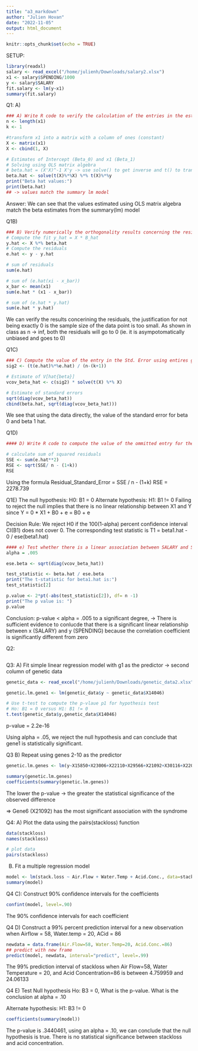 ```yaml
---
title: "a3_markdown"
author: "Julien Hovan"
date: "2022-11-05"
output: html_document
---
```


```r
knitr::opts_chunk$set(echo = TRUE)
```

SETUP:
```r
library(readxl)
salary <- read_excel("/home/julienh/Downloads/salary2.xlsx")
x1 <- salary$SPENDING/1000
y <- salary$SALARY
fit.salary <- lm(y~x1)
summary(fit.salary)

```

Q1:
A)
```r
### A) Write R code to verify the calculation of the entries in the estimate column
n <- length(x1)
k <- 1

#transform x1 into a matrix with a column of ones (constant)
X <- matrix(x1)
X <- cbind(1, X)

# Estimates of Intercept (Beta_0) and x1 (Beta_1)
# Solving using OLS matrix algebra
# beta.hat = (X'X)^-1 X'y -> use solve() to get inverse and t() to transpose
beta.hat <- solve(t(X)%*%X) %*% t(X)%*%y
print("Beta hat values:")
print(beta.hat)
## -> values match the summary lm model

```
Answer: We can see that the values estimated using OLS matrix algebra match the beta estimates from the summary(lm) model



Q1B)
```r
### B) Verify numerically the orthogonality results concerning the residuals
# Compute the fit y_hat = X * B_hat
y.hat <- X %*% beta.hat
# Compute the residuals 
e.hat <- y - y.hat

# sum of residuals 
sum(e.hat)

# sum of (e.hat(xi - x_bar)) 
x_bar <- mean(x1)
sum(e.hat * (x1 - x_bar))

# sum of (e.hat * y.hat)
sum(e.hat * y.hat)

```
We can verify the results concerining the residuals, the justification for not being exactly 0 is the sample size of the data point is too small. As shown in class as n -> inf, both the residuals will go to 0 (ie. it is asympotomatically unbiased and goes to 0)

Q1C)
```r
### C) Compute the value of the entry in the Std. Error using entires given in the table then using the data directly
sig2 <- (t(e.hat)%*%e.hat) / (n-(k+1))

# Estimate of V[hat{beta}]
vcov_beta_hat <- c(sig2) * solve(t(X) %*% X)

# Estimate of standard errors
sqrt(diag(vcov_beta_hat))
cbind(beta.hat, sqrt(diag(vcov_beta_hat)))
```
We see that using the data directly, the value of the standard error for beta 0 and beta 1 hat.

Q1D)
```r

#### D) Write R code to compute the value of the ommitted entry for the residual standard erorr on line 15

# calculate sum of squared residuals
SSE <- sum(e.hat**2)
RSE <- sqrt(SSE/ n - (1+k))
RSE

```
Using the formula Residual_Standard_Error = SSE / n - (1+k)
RSE = 2278.739

Q1E)
The null hypothesis:
H0: B1 = 0
Alternate hypothesis:
H1: B1 != 0
Failing to reject the null implies that there is no linear relationship between X1 and Y since
Y = 0 * X1 + B0 + e = B0 + e

Decision Rule:
We reject H0 if the 100(1-alpha) percent confidence interval CI(B1) does not cover 0. The corresponding test statistic is 
T1 = beta1.hat - 0 / ese(beta1.hat)
```r
#### e) Test whether there is a linear association between SALARY and SPENDING using alpha = .05 -> state alternative hypothesis, decision rule, and conclsuion, what is the p-value of the test?
alpha = .005

ese.beta <- sqrt(diag(vcov_beta_hat))

test_statistic <- beta.hat / ese.beta
print("The t-statistic for beta1.hat is:")
test_statistic[2]

p.value <- 2*pt(-abs(test_statistic[2]), df= n -1)
print("The p value is: ")
p.value

```
Conclusion:
p-value < alpha = .005 to a significant degree,
-> There is sufficient evidence to conlucde that there is a significant linear relationship between x (SALARY) and y (SPENDING) because the correlation coefficient is significantly different from zero


Q2:
```r

```


Q3:
A) Fit simple linear regression model with g1 as the predictor -> second column of genetic data
```r
genetic_data <- read_excel("/home/julienh/Downloads/genetic_data2.xlsx")

genetic.lm.gene1 <- lm(genetic_data$y ~ genetic_data$X14046)

# Use t-test to compute the p-vlaue p1 for hypothesis test
# Ho: B1 = 0 versus H1: B1 != 0
t.test(genetic_data$y,genetic_data$X14046)
```
p-value = 2.2e-16

Using alpha = .05, we reject the null hypothesis and can conclude that gene1 is statistically significant.

Q3 B) Repeat using genes 2-10 as the predictor
```r

genetic.lm.genes <- lm(y~X15850+X23006+X22110+X29566+X21092+X30116+X22029+X15224+X25141, data=genetic_data)

summary(genetic.lm.genes)
coefficients(summary(genetic.lm.genes))

```
The lower the p-value -> the greater the statistical significance of the observed difference

=> Gene6 (X21092) has the most significant association with the syndrome


Q4: A) Plot the data using the pairs(stackloss) function
```r
data(stackloss)
names(stackloss)

# plot data 
pairs(stackloss)
```

B) Fit a multiple regression model 
```r
model <- lm(stack.loss ~ Air.Flow + Water.Temp + Acid.Conc., data=stackloss)
summary(model)

```

Q4 C): Construct 90% confidence intervals for the coefficients
```r
confint(model, level=.90)
```
The 90% confidence intervals for each coefficient

Q4 D) Construct a 99% percent prediction interval for a new observation when Airflow = 58, Water.temp = 20, ACid = 86
```r
newdata = data.frame(Air.Flow=58, Water.Temp=20, Acid.Conc.=86)
## predict with new frame
predict(model, newdata, interval="predict", level=.99)
```

The 99% prediction interval of stackloss when Air Flow=58, Water Temperature = 20, and Acid Concentration=86 is between 4.759959 and 24.06133

Q4 E) Test Null hypothesis Ho: B3 = 0, What is the p-value. What is the conclusion at alpha = .10

Alternate hypothesis: H1: B3 != 0


```r
coefficients(summary(model))

```


The p-value is .3440461, using an alpha = .10, we can conclude that the null hypothesis is true. There is no statistical significance between stackloss and acid concentration.



